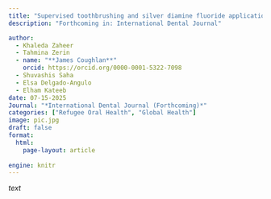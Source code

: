```yaml
---
title: "Supervised toothbrushing and silver diamine fluoride application of Rohingya children in the refugee camp in Bangladesh"
description: "Forthcoming in: International Dental Journal"

author: 
  - Khaleda Zaheer
  - Tahmina Zerin
  - name: "**James Coughlan**"
    orcid: https://orcid.org/0000-0001-5322-7098
  - Shuvashis Saha
  - Elsa Delgado-Angulo
  - Elham Kateeb
date: 07-15-2025
Journal: "*International Dental Journal (Forthcoming)*"
categories: ["Refugee Oral Health", "Global Health"]
image: pic.jpg
draft: false
format: 
  html: 
    page-layout: article
    
engine: knitr
---
```


*text*
